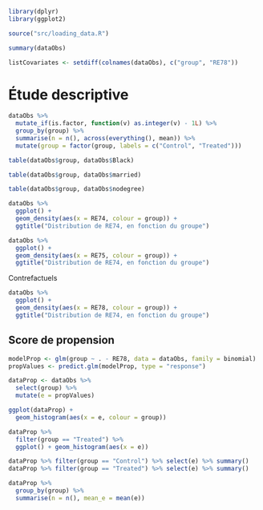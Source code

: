```r
library(dplyr)
library(ggplot2)
```

```r
source("src/loading_data.R")
```

```r
summary(dataObs)
```
```r
listCovariates <- setdiff(colnames(dataObs), c("group", "RE78"))
```

# Étude descriptive

```r
dataObs %>% 
  mutate_if(is.factor, function(v) as.integer(v) - 1L) %>% 
  group_by(group) %>% 
  summarise(n = n(), across(everything(), mean)) %>% 
  mutate(group = factor(group, labels = c("Control", "Treated")))
```
```r
table(dataObs$group, dataObs$Black)
```

```r
table(dataObs$group, dataObs$married)
```

```r
table(dataObs$group, dataObs$nodegree)
```

```r
dataObs %>% 
  ggplot() +
  geom_density(aes(x = RE74, colour = group)) +
  ggtitle("Distribution de RE74, en fonction du groupe")
```

```r
dataObs %>% 
  ggplot() +
  geom_density(aes(x = RE75, colour = group)) +
  ggtitle("Distribution de RE74, en fonction du groupe")
```

Contrefactuels
```r
dataObs %>% 
  ggplot() +
  geom_density(aes(x = RE78, colour = group)) +
  ggtitle("Distribution de RE74, en fonction du groupe")
```

## Score de propension

```r
modelProp <- glm(group ~ . - RE78, data = dataObs, family = binomial)
propValues <- predict.glm(modelProp, type = "response")
```

```r
dataProp <- dataObs %>% 
  select(group) %>% 
  mutate(e = propValues)

ggplot(dataProp) + 
  geom_histogram(aes(x = e, colour = group))
```

```r
dataProp %>% 
  filter(group == "Treated") %>% 
  ggplot() + geom_histogram(aes(x = e))
```

```r
dataProp %>% filter(group == "Control") %>% select(e) %>% summary()
dataProp %>% filter(group == "Treated") %>% select(e) %>% summary()
```


```r
dataProp %>% 
  group_by(group) %>% 
  summarise(n = n(), mean_e = mean(e))
```

